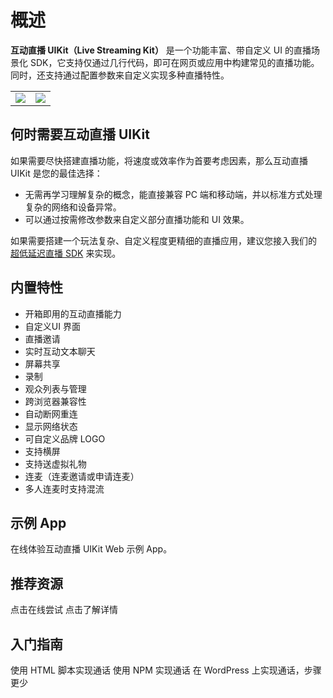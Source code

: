 # 概述


**互动直播 UIKit（Live Streaming Kit）** 是一个功能丰富、带自定义 UI 的直播场景化 SDK，它支持仅通过几行代码，即可在网页或应用中构建常见的直播功能。同时，还支持通过配置参数来自定义实现多种直播特性。

|||
|--|--|
|<Frame width="auto" height="256" caption=""><img src="https://storage.zego.im/sdk-doc/Pics/Prebuilt_Web/liveStream_P.jpg" /></Frame>|<Frame width="auto" height="256" caption=""><img src="https://storage.zego.im/sdk-doc/Pics/Prebuilt_Web/liveStream_m.png" /></Frame>|



## 何时需要互动直播 UIKit

如果需要尽快搭建直播功能，将速度或效率作为首要考虑因素，那么互动直播 UIKit 是您的最佳选择：
- 无需再学习理解复杂的概念，能直接兼容 PC 端和移动端，并以标准方式处理复杂的网络和设备异常。
- 可以通过按需修改参数来自定义部分直播功能和 UI 效果。

如果需要搭建一个玩法复杂、自定义程度更精细的直播应用，建议您接入我们的 [超低延迟直播 SDK](https://doc-zh.zego.im/article/16015) 来实现。

## 内置特性

* 开箱即用的互动直播能力
* 自定义UI 界面
* 直播邀请
* 实时互动文本聊天
* 屏幕共享
* 录制
* 观众列表与管理
* 跨浏览器兼容性
* 自动断网重连
* 显示网络状态
* 可自定义品牌 LOGO
* 支持横屏
* 支持送虚拟礼物
* 连麦（连麦邀请或申请连麦）
* 多人连麦时支持混流


## 示例 App

<CardGroup cols={2}>
<Card title="在线体验" href="https://zegocloud.github.io/zego_uikit_prebuilt_web/live_stream/index.html?lang=zh" target="_blank">
  在线体验互动直播 UIKit Web 示例 App。
</Card>
</CardGroup>



## 推荐资源

<CardGroup cols={2}>
  <Card title="在线编程并实时查看效果" href="https://stackblitz.com/edit/zegocloud-prebuilt-live-gr1kjc?file=index.js" target="_blank">
    点击在线尝试
  </Card>
  <Card title="更精细地开发您的直播应用"  href="https://doc-zh.zego.im/article/16015" target="_blank">
    点击了解详情
  </Card>
</CardGroup>

## 入门指南

<CardGroup cols={2}>
<Card title="使用 HTML 脚本（JQuery，PHP，JSP）" href="Quick%20start/Using%20HTML%20script.mdxt">
  使用 HTML 脚本实现通话
</Card>
<Card title="使用 NPM（React，Vue，Angular）" href="Quick%20start/Using%20NPM%20package%20manager.mdx">
  使用 NPM 实现通话
</Card>
<Card title="使用 WordPress" href="Quick%20start/Using%20WordPress.mdx">
  在 WordPress 上实现通话，步骤更少
</Card>
</CardGroup>
